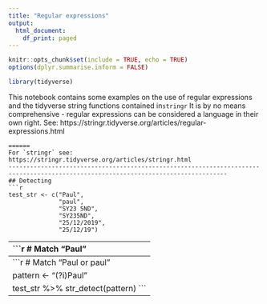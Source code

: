 ---
title: "Regular expressions"
output:
  html_document:
    df_print: paged
---

```{r setup, include=FALSE}
knitr::opts_chunk$set(include = TRUE, echo = TRUE)
options(dplyr.summarise.inform = FALSE)
```

```{r load_packages, message=FALSE, warning=FALSE}
library(tidyverse)
```
This notebook contains some examples on the use of regular expressions and the tidyverse string functions contained in`stringr`
It is by no means comprehensive - regular expressions can be considered a language in their own right. See:
https://stringr.tidyverse.org/articles/regular-expressions.html
```
======
For `stringr` see:
https://stringr.tidyverse.org/articles/stringr.html
-----------------------------------------------------------------------------------------------------------------------------------
## Detecting
```{r}
test_str <- c("Paul",
              "paul",
              "SY23 5ND",
              "SY235ND",
              "25/12/2019",
              "25/12/19")
```
-----------------------------------------------------------------------------------------------------------------------------------
```{r}
# Match "Paul"

pattern <- "Paul"

test_str %>% 
  str_detect(pattern)
```
-----------------------------------------------------------------------------------------------------------------------------------
```{r}
# Match "Paul or paul"

pattern <- "(?i)Paul"

test_str %>% 
  str_detect(pattern)
```
-----------------------------------------------------------------------------------------------------------------------------------






























